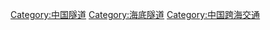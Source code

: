 

[[Category:中国隧道|Category:中国隧道]]
[[Category:海底隧道|Category:海底隧道]]
[[Category:中国跨海交通|Category:中国跨海交通]]